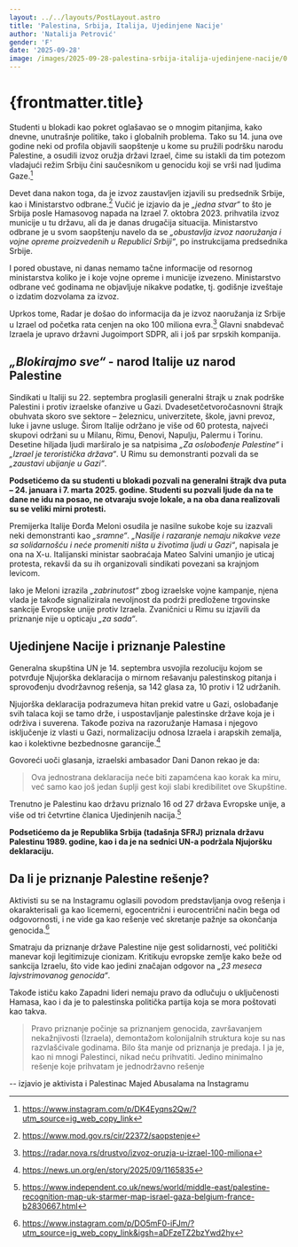 ```yaml
---
layout: ../../layouts/PostLayout.astro
title: 'Palestina, Srbija, Italija, Ujedinjene Nacije'
author: 'Natalija Petrović'
gender: 'F'
date: '2025-09-28'
image: /images/2025-09-28-palestina-srbija-italija-ujedinjene-nacije/0.jpeg
---
```



# {frontmatter.title}

Studenti u blokadi kao pokret oglašavao se o mnogim pitanjima, kako dnevne, unutrašnje
politike, tako i globalnih problema. Tako su 14. juna ove godine neki od profila objavili
saopštenje u kome su pružili podršku narodu Palestine, a osudili izvoz oružja državi Izrael, čime
su istakli da tim potezom vladajući režim Srbiju čini saučesnikom u genocidu koji se vrši nad
ljudima Gaze.[^1]

Devet dana nakon toga, da je izvoz zaustavljen izjavili su predsednik Srbije, kao i Ministarstvo
odbrane.[^2] Vučić je izjavio da je _„jedna stvar“_ to što je Srbija posle Hamasovog napada na Izrael 7. oktobra 2023. prihvatila izvoz municije u tu državu, ali da je danas drugačija situacija.
Ministarstvo odbrane je u svom saopštenju navelo da se _„obustavlja izvoz naoružanja i vojne
opreme proizvedenih u Republici Srbiji“_, po instrukcijama predsednika Srbije.

I pored obustave, ni danas nemamo tačne informacije od resornog ministarstva koliko je i koje
vojne opreme i municije izvezeno. Ministarstvo odbrane već godinama ne objavljuje nikakve
podatke, tj. godišnje izveštaje o izdatim dozvolama za izvoz.

Uprkos tome, Radar je došao do informacija da je izvoz naoružanja iz Srbije u Izrael od početka
rata cenjen na oko 100 miliona evra.[^3] Glavni snabdevač Izraela je upravo državni Jugoimport
SDPR, ali i još par srpskih kompanija.

## _„Blokirajmo sve“_ - narod Italije uz narod Palestine

Sindikati u Italiji su 22. septembra proglasili generalni štrajk u znak podrške Palestini i protiv
izraelske ofanzive u Gazi. Dvadesetčetvoročasnovni štrajk obuhvata skoro sve sektore –
železnicu, univerzitete, škole, javni prevoz, luke i javne usluge. Širom Italije održano je više od
60 protesta, najveći skupovi održani su u Milanu, Rimu, Đenovi, Napulju, Palermu i Torinu.
Desetine hiljada ljudi marširalo je sa natpisima _„Za oslobođenje Palestine“_ i _„Izrael je
teroristička država“_. U Rimu su demonstranti pozvali da se _„zaustavi ubijanje u Gazi“_.

**Podsetićemo da su studenti u blokadi pozvali na generalni štrajk dva puta – 24. januara i 7.
marta 2025. godine. Studenti su pozvali ljude da na te dane ne idu na posao, ne otvaraju svoje
lokale, a na oba dana realizovali su se veliki mirni protesti.**

Premijerka Italije Đorđa Meloni osudila je nasilne sukobe koje su izazvali neki demonstranti
kao _„sramne“_. _„Nasilje i razaranje nemaju nikakve veze sa solidarnošću i neće promeniti ništa u
životima ljudi u Gazi“_, napisala je ona na X-u. Italijanski ministar saobraćaja Mateo Salvini
umanjio je uticaj protesta, rekavši da su ih organizovali sindikati povezani sa krajnjom levicom.

Iako je Meloni izrazila _„zabrinutost“_ zbog izraelske vojne kampanje, njena vlada je takođe
signalizirala nevoljnost da podrži predložene trgovinske sankcije Evropske unije protiv Izraela.
Zvaničnici u Rimu su izjavili da priznanje nije u opticaju _„za sada“_.

## Ujedinjene Nacije i priznanje Palestine

Generalna skupština UN je 14. septembra usvojila rezoluciju kojom se potvrđuje Njujorška
deklaracija o mirnom rešavanju palestinskog pitanja i sprovođenju dvodržavnog rešenja, sa 142
glasa za, 10 protiv i 12 udržanih.

Njujorška deklaracija podrazumeva hitan prekid vatre u Gazi, oslobađanje svih talaca koji se
tamo drže, i uspostavljanje palestinske države koja je i održiva i suverena. Takođe poziva na
razoružanje Hamasa i njegovo isključenje iz vlasti u Gazi, normalizaciju odnosa Izraela i
arapskih zemalja, kao i kolektivne bezbednosne garancije.[^4]

Govoreći uoči glasanja, izraelski ambasador Dani Danon rekao je da:

> Ova jednostrana deklaracija neće biti zapamćena kao korak ka miru, već samo kao još jedan šuplji gest koji slabi kredibilitet ove Skupštine.

Trenutno je Palestinu kao državu priznalo 16 od 27 država Evropske unije, a više od tri četvrtine
članica Ujedinjenih nacija.[^5]

**Podsetićemo da je Republika Srbija (tadašnja SFRJ) priznala državu Palestinu 1989. godine, kao
i da je na sednici UN-a podržala Njujoršku deklaraciju.**

## Da li je priznanje Palestine rešenje?

Aktivisti su se na Instagramu oglasili povodom predstavljanja ovog rešenja i okarakterisali ga
kao licemerni, egocentrični i eurocentrični način bega od odgovornosti, i ne vide ga kao rešenje
već skretanje pažnje sa okončanja genocida.[^6]

Smatraju da priznanje države Palestine nije gest solidarnosti, već politički manevar koji
legitimizuje cionizam. Kritikuju evropske zemlje kako beže od sankcija Izraelu, što vide kao
jedini značajan odgovor na _„23 meseca lajvstrimovanog genocida“_.

Takođe ističu kako Zapadni lideri nemaju pravo da odlučuju o uključenosti Hamasa, kao i da je
to palestinska politička partija koja se mora poštovati kao takva.

> Pravo priznanje počinje sa priznanjem genocida, završavanjem nekažnjivosti (Izraela),
> demontažom kolonijalnih struktura koje su nas razvlašćivale godinama. Bilo šta manje od
> priznanja je predaja. I ja je, kao ni mnogi Palestinci, nikad neću prihvatiti. Jedino minimalno
> rešenje koje prihvatam je jednodržavno rešenje

-- izjavio je aktivista i Palestinac Majed Abusalama na Instagramu

[^1]: https://www.instagram.com/p/DK4Eyqns2Qw/?utm_source=ig_web_copy_link

[^2]: https://www.mod.gov.rs/cir/22372/saopstenje

[^3]: https://radar.nova.rs/drustvo/izvoz-oruzja-u-izrael-100-miliona

[^4]: https://news.un.org/en/story/2025/09/1165835

[^5]: https://www.independent.co.uk/news/world/middle-east/palestine-recognition-map-uk-starmer-map-israel-gaza-belgium-france-b2830667.html

[^6]: https://www.instagram.com/p/DO5mF0-iFJm/?utm_source=ig_web_copy_link&igsh=aDFzeTZ2bzYwd2hy
